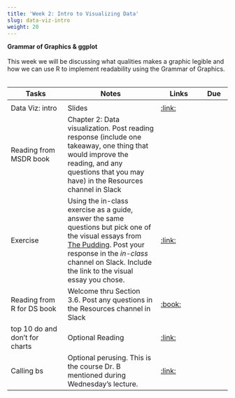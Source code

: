 ```yaml
---
title: 'Week 2: Intro to Visualizing Data'
slug: data-viz-intro
weight: 20
---
```



**Grammar of Graphics & ggplot**\
\
This week we will be discussing what qualities makes a graphic legible and how we can use R to implement readability using the Grammar of Graphics.\
\

| Tasks | Notes | Links | Due |
| -------- | ------------- | ------ | ---- |
| | | | |
| Data Viz: intro | Slides | [:link:](/slides/data-viz-intro.html) | |
| Reading from MSDR book | Chapter 2: Data visualization. Post reading response (include one takeaway, one thing that would improve the reading, and any questions that you may have) in the Resources channel in Slack | | |
| Exercise | Using the in-class exercise as a guide, answer the same questions but pick one of the visual essays from [The Pudding](https://pudding.cool/). Post your response in the *in-class* channel on Slack. Include the link to the visual essay you chose. |[:link:](http://mdsr-book.github.io/exercises.html#exercise_23) | |
|Reading from R for DS book | Welcome thru Section 3.6. Post any questions in the Resources channel in Slack |[:book:](https://r4ds.had.co.nz/index.html) | |
|top 10 do and don't for charts | Optional Reading |[:link:](https://guides.lib.uci.edu/datavis/do) | |
|Calling bs | Optional perusing. This is the course Dr. B mentioned during Wednesday's lecture.  |[:link:](https://www.callingbullshit.org/tools.html)||

